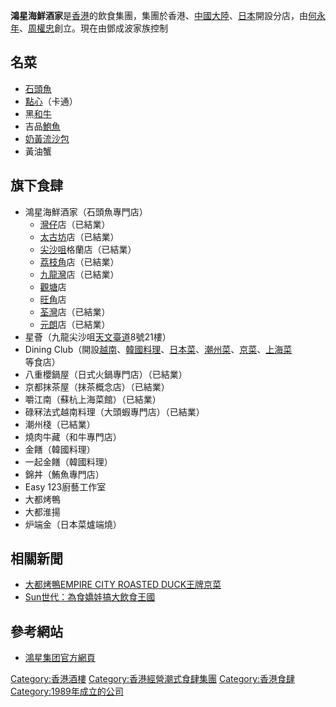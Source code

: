 {{refimprove|time=2012-01-19T03:21:39+00:00}}
{{Infobox company
| name = 鴻星海鮮酒家
| name_en = 
| logo = [[File:HK_Wan_Chai_瑞安中心_Shiu_On_Centre_restaurant_Super_Star_Seafood_sign_Nov-2012.JPG|300px]]
| type = 
| other_text = 
| traded_as = 
| foundation = 1989年
| location = {{HK}}新界葵涌國瑞路45-51號陶比工業大廈9樓
| area_served = {{HK}}
| founder = [[何永年|何永年]]、[[周權忠|周權忠]]、[[鍾錫鴻|鍾錫鴻]]
| key_people = 
| industry = 飲食業
| revenue = 
| operating_income = 
| num_employees = 
| parent = 
| homepage = [http://www.superstargroup.com.hk 官方網頁]
}}

'''鴻星海鮮酒家'''是[[香港|香港]]的飲食集團，集團於香港、[[中國大陸|中國大陸]]、[[日本|日本]]開設分店，由[[何永年|何永年]]、[[周權忠|周權忠]]創立。現在由鄧成波家族控制

== 名菜 ==
*[[石頭魚|石頭魚]]
*[[點心|點心]]（卡通）
*黑[[和牛|和牛]]
*吉品[[鮑魚|鮑魚]]
*[[奶黃|奶黃]][[流沙包|流沙包]]
*黃油蟹

== 旗下食肆 ==
*鴻星海鮮酒家（石頭魚專門店）
**[[灣仔|灣仔]]店（已結業）
**[[太古坊|太古坊]]店（已結業）
**[[尖沙咀|尖沙咀]]格蘭店（已結業）
**[[荔枝角|荔枝角]]店（已結業）
**[[九龍灣|九龍灣]]店（已結業）
**[[觀塘|觀塘]]店
**[[旺角|旺角]]店
**[[荃灣|荃灣]]店（已結業）
**[[元朗|元朗]]店（已結業）
*星薈（九龍尖沙咀[[天文臺道|天文臺道]]8號21樓）
*Dining Club（開設[[越南|越南]]、[[韓國料理|韓國料理]]、[[日本菜|日本菜]]、[[潮州菜|潮州菜]]、[[京菜|京菜]]、[[上海菜|上海菜]]等食店）
*八重櫻鍋屋（日式火鍋專門店）（已結業）
*京都抹茶屋（抹茶概念店）（已結業）
*嚼江南（蘇杭上海菜館）（已結業）
*碌冧法式越南料理（大頭蝦專門店）（已結業）
*潮州棧（已結業）
*燒肉牛藏（和牛專門店）
*金饍（韓國料理）
*一起金饍（韓國料理）
*錦丼（鮪魚專門店）
*Easy 123廚藝工作室
*大都烤鴨
*大都淮揚
*炉端金（日本菜爐端燒）

==相關新聞==
*[http://www.metrohk.com.hk/index.php?cmd=detail&id=178540 大都烤鴨EMPIRE CITY ROASTED DUCK王牌京菜] {{Wayback|url=http://www.metrohk.com.hk/index.php?cmd=detail&id=178540 |date=20160304194811 }}
*[http://the-sun.on.cc/cnt/news/20101001/00410_010.html Sun世代：為食嬌娃搞大飲食王國] {{Wayback|url=http://the-sun.on.cc/cnt/news/20101001/00410_010.html |date=20160305005626 }}

==參考網站==
{{commonscat|Super Star Seafood Restaurant}}
* [http://www.superstargroup.com.hk 鴻星集团官方網頁] 

[[Category:香港酒樓|Category:香港酒樓]]
[[Category:香港經營潮式食肆集團|Category:香港經營潮式食肆集團]]
[[Category:香港食肆|Category:香港食肆]]
[[Category:1989年成立的公司|Category:1989年成立的公司]]